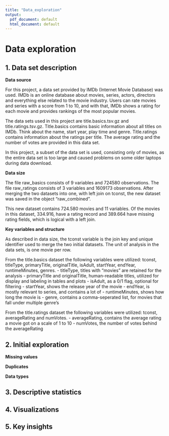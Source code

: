 ```yaml
---
title: "Data_exploration"
output:
  pdf_document: default
  html_document: default
---
```


# Data exploration

## 1. Data set description

**Data source**

For this project, a data set provided by IMDb (Internet Movie Database) was used. IMDb is an online database about movies, series, actors, directors and everything else related to the movie industry. Users can rate movies and series with a score from 1 to 10, and with that, IMDb shows a rating for each movie and provides rankings of the most popular movies.

The data sets used in this project are title.basics.tsv.gz and title.ratings.tsv.gz. Title.basics contains basic information about all titles on IMDb. Think about the name, start year, play time and genre. Title.ratings contains information about the ratings per title. The average rating and the number of votes are provided in this data set.

In this project, a subset of the data set is used, consisting only of movies, as the entire data set is too large and caused problems on some older laptops during data download.

**Data size**

The file raw_basics consists of 9 variables and 724580 observations. The file raw_ratings consists of 3 variables and 1609173 observations. After merging the two datasets into one, with left join on tconst, the new dataset was saved in the object "raw_combined". 

This new dataset contains 724.580 movies and 11 variables. Of the movies in this dataset, 334.916, have a rating record and 389.664 have missing rating fields, which is logical with a left join. 

**Key variables and structure**

As described in data size, the tconst variable is the join key and unique identifier used to merge the two initial datasets. The unit of analysis in the data sets, is one movie per row. 

From the title.basics dataset the following variables were utilized: tconst, titleType, primaryTitle, originalTitle, isAdult, startYear, endYear, runtimeMinutes, genres. 
- titleType, titles with "movies" are retained for the analysis
- primaryTitle and originalTitle, human-readable titles, utilized for display and labeling in tables and plots 
- isAdult, as a 0/1 flag, optional for filtering
- startYear, shows the release year of the movie
- endYear, is mostly relevant to series, and contains a lot of \N
- runtimeMinutes, shows how long the movie is
- genre, contains a comma-seperated list, for movies that fall under multiple genre's

From the title.ratings dataset the following variables were utilized: tconst, averageRating and numVotes. 
- averageRating, contains the average rating a movie got on a scale of 1 to 10
- numVotes, the number of votes behind the averageRating


## 2. Initial exploration

**Missing values**

**Duplicates**

**Data types**

## 3. Descriptive statistics

## 4. Visualizations

## 5. Key insights
